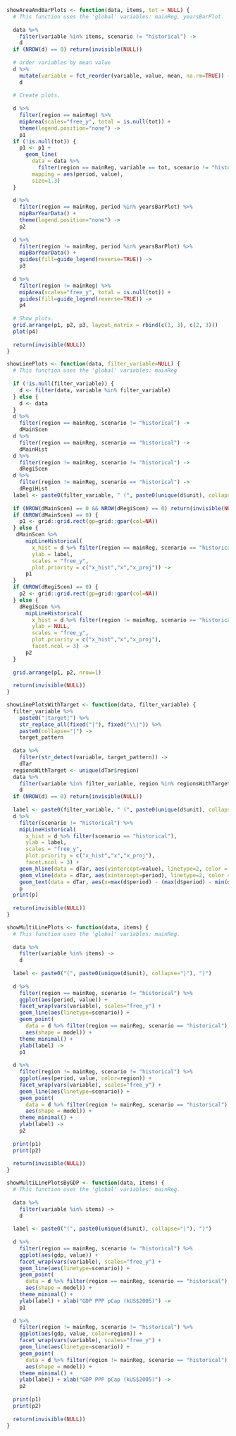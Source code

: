
```r
showAreaAndBarPlots <- function(data, items, tot = NULL) {
  # This function uses the 'global' variables: mainReg, yearsBarPlot.
  
  data %>% 
    filter(variable %in% items, scenario != "historical") ->
    d
  if (NROW(d) == 0) return(invisible(NULL))
  
  # order variables by mean value
  d %>% 
    mutate(variable = fct_reorder(variable, value, mean, na.rm=TRUE)) ->
    d
  
  # Create plots.
  
  d %>% 
    filter(region == mainReg) %>% 
    mipArea(scales="free_y", total = is.null(tot)) + 
    theme(legend.position="none") ->
    p1
  if (!is.null(tot)) {
    p1 <- p1 +
      geom_line(
        data = data %>% 
          filter(region == mainReg, variable == tot, scenario != "historical"), 
        mapping = aes(period, value),
        size=1.3)
  }
  
  d %>% 
    filter(region == mainReg, period %in% yearsBarPlot) %>% 
    mipBarYearData() +
    theme(legend.position="none") ->
    p2
  
  d %>% 
    filter(region != mainReg, period %in% yearsBarPlot) %>% 
    mipBarYearData() +
    guides(fill=guide_legend(reverse=TRUE)) ->
    p3
  
  d %>% 
    filter(region != mainReg) %>% 
    mipArea(scales="free_y", total = is.null(tot)) +
    guides(fill=guide_legend(reverse=TRUE)) ->
    p4
  
  # Show plots.
  grid.arrange(p1, p2, p3, layout_matrix = rbind(c(1, 3), c(2, 3)))
  plot(p4)
  
  return(invisible(NULL))
}
```


```r
showLinePlots <- function(data, filter_variable=NULL) {
  # This function uses the 'global' variables: mainReg
  
  if (!is.null(filter_variable)) {
    d <- filter(data, variable %in% filter_variable)
  } else {
    d <- data
  }
  d %>% 
    filter(region == mainReg, scenario != "historical") ->
    dMainScen
  d %>% 
    filter(region == mainReg, scenario == "historical") ->
    dMainHist
  d %>% 
    filter(region != mainReg, scenario != "historical") ->
    dRegiScen
  d %>% 
    filter(region != mainReg, scenario == "historical") ->
    dRegiHist
  label <- paste0(filter_variable, " (", paste0(unique(d$unit), collapse="|"), ")")
  
  if (NROW(dMainScen) == 0 && NROW(dRegiScen) == 0) return(invisible(NULL))
  if (NROW(dMainScen) == 0) {
    p1 <- grid::grid.rect(gp=grid::gpar(col=NA))
  } else {
   dMainScen %>% 
      mipLineHistorical(
        x_hist = d %>% filter(region == mainReg, scenario == "historical"),
        ylab = label,
        scales = "free_y",
        plot.priority = c("x_hist","x","x_proj")) ->
      p1
  }
  if (NROW(dRegiScen) == 0) {
    p2 <- grid::grid.rect(gp=grid::gpar(col=NA))
  } else {
    dRegiScen %>% 
      mipLineHistorical(
        x_hist = d %>% filter(region != mainReg, scenario == "historical"),
        ylab = NULL,
        scales = "free_y",
        plot.priority = c("x_hist","x","x_proj"),
        facet.ncol = 3) ->
      p2
  }
  
  grid.arrange(p1, p2, nrow=1)
  
  return(invisible(NULL))
}
```

```r
showLinePlotsWithTarget <- function(data, filter_variable) {
  filter_variable %>% 
    paste0("|target|") %>% 
    str_replace_all(fixed("|"), fixed("\\|")) %>% 
    paste0(collapse="|") ->
    target_pattern
  
  data %>% 
    filter(str_detect(variable, target_pattern)) ->
    dTar
  regionsWithTarget <- unique(dTar$region)
  data %>% 
    filter(variable %in% filter_variable, region %in% regionsWithTarget) ->
    d
  if (NROW(d) == 0) return(invisible(NULL))
  
  label <- paste0(filter_variable, " (", paste0(unique(d$unit), collapse="|"), ")")
  d %>% 
    filter(scenario != "historical") %>% 
    mipLineHistorical(
      x_hist = d %>% filter(scenario == "historical"),
      ylab = label,
      scales = "free_y",
      plot.priority = c("x_hist","x","x_proj"),
      facet.ncol = 3) + 
    geom_hline(data = dTar, aes(yintercept=value), linetype=2, color = "coral") +
    geom_vline(data = dTar, aes(xintercept=period), linetype=2, color = "coral") +
    geom_text(data = dTar, aes(x=max(d$period) - (max(d$period) - min(d$period)) / 4, y=value, label = paste(variable, period))) ->
    p
  print(p)
  
  return(invisible(NULL))
}
```


```r
showMultiLinePlots <- function(data, items) {
  # This function uses the 'global' variables: mainReg.
  
  data %>% 
    filter(variable %in% items) ->
    d
  
  label <- paste0("(", paste0(unique(d$unit), collapse="|"), ")")
  
  d %>% 
    filter(region == mainReg, scenario != "historical") %>% 
    ggplot(aes(period, value)) + 
    facet_wrap(vars(variable), scales="free_y") +
    geom_line(aes(linetype=scenario)) +
    geom_point(
      data = d %>% filter(region == mainReg, scenario == "historical"), 
      aes(shape = model)) +
    theme_minimal() +
    ylab(label) ->
    p1
  
  d %>% 
    filter(region != mainReg, scenario != "historical") %>% 
    ggplot(aes(period, value, color=region)) + 
    facet_wrap(vars(variable), scales="free_y") +
    geom_line(aes(linetype=scenario)) +
    geom_point(
      data = d %>% filter(region != mainReg, scenario == "historical"), 
      aes(shape = model)) +
    theme_minimal() +
    ylab(label) ->
    p2
  
  print(p1)
  print(p2)
  
  return(invisible(NULL))
}
```

```r
showMultiLinePlotsByGDP <- function(data, items) {
  # This function uses the 'global' variables: mainReg.
  
  data %>% 
    filter(variable %in% items) ->
    d
  
  label <- paste0("(", paste0(unique(d$unit), collapse="|"), ")")
  
  d %>% 
    filter(region == mainReg, scenario != "historical") %>% 
    ggplot(aes(gdp, value)) + 
    facet_wrap(vars(variable), scales="free_y") +
    geom_line(aes(linetype=scenario)) +
    geom_point(
      data = d %>% filter(region == mainReg, scenario == "historical"), 
      aes(shape = model)) +
    theme_minimal() +
    ylab(label) + xlab("GDP PPP pCap (kUS$2005)") ->
    p1
  
  d %>% 
    filter(region != mainReg, scenario != "historical") %>% 
    ggplot(aes(gdp, value, color=region)) + 
    facet_wrap(vars(variable), scales="free_y") +
    geom_line(aes(linetype=scenario)) +
    geom_point(
      data = d %>% filter(region != mainReg, scenario == "historical"), 
      aes(shape = model)) +
    theme_minimal() +
    ylab(label) + xlab("GDP PPP pCap (kUS$2005)") ->
    p2
  
  print(p1)
  print(p2)
  
  return(invisible(NULL))
}
```
